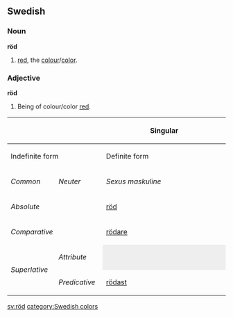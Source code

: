 ==Swedish==
===Noun===
'''röd'''

#[[red]], the [[colour]]/[[color]].

===Adjective===
'''röd'''

#Being of colour/color [[red]].

{| border=1 cellspacing=0 
|- bgcolor="#FFFFF0" align=center
! rowspan=3 colspan=2 |
! colspan=4 width=400 | Singular
! rowspan=3 width=100 | Plural
|- bgcolor="#FFFFF0" align=center
! colspan=2 width=200 | Indefinite form
! colspan=2 width=200 | Definite form
|- bgcolor="#FFFFF0" align=center
| width=100 | ''Common''
| width=100 | ''Neuter''
| width=100 | ''Sexus maskuline''
| width=100 | ''Other sexus''
|- align=center
| bgcolor="#FFFFF0" colspan=2 width=120 | ''Absolute''
| [[röd]]
| [[rött]]
| [[röde]]
| [[röda]]
| [[röda]]
|- align=center
| bgcolor="#FFFFF0" colspan=2 | ''Comparative''
| colspan=7 | [[rödare]]
|- align=center
| bgcolor="#FFFFF0" rowspan=2 width=60 | ''Superlative''
| bgcolor="#FFFFF0" width=60 | ''Attribute''
| colspan=2 style="background:#eeeeee" |  
| [[rödaste]]
| [[rödaste]]
| [[rödaste]]
|- align=center 
| bgcolor="#FFFFF0" width=60 | ''Predicative''
| colspan=5 | [[rödast]]
|}

[[sv:röd]]
[[category:Swedish colors]]